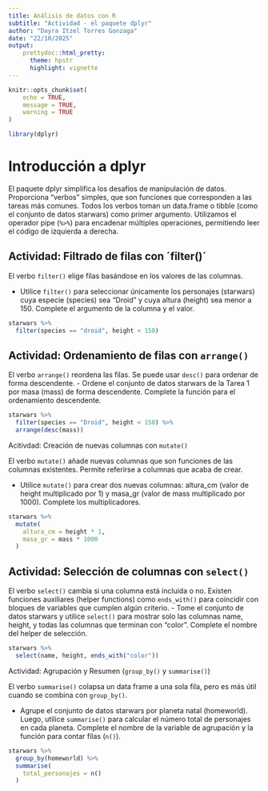 ---
title: Análisis de datos con R
subtitle: "Actividad - el paquete dplyr"
author: "Dayra Itzel Torres Gonzaga"
date: "22/10/2025"
output:
    prettydoc::html_pretty:
      theme: hpstr
      highlight: vignette
---

```{r setup, include=FALSE}
knitr::opts_chunk$set(
	echo = TRUE,
	message = TRUE,
	warning = TRUE
)

library(dplyr)
```

# Introducción a dplyr

El paquete dplyr simplifica los desafíos de manipulación de datos. Proporciona "verbos" simples, que son funciones que corresponden a las tareas más comunes. Todos los verbos toman un data.frame o tibble (como el conjunto de datos starwars) como primer argumento. Utilizamos el operador pipe (`%>%`) para encadenar múltiples operaciones, permitiendo leer el código de izquierda a derecha.


## Actividad: Filtrado de filas con ´filter()´


El verbo `filter()` elige filas basándose en los valores de las columnas.

- Utilice `filter()` para seleccionar únicamente los personajes (starwars) cuya especie (species) sea "Droid" y cuya altura (height) sea menor a 150. Complete el argumento de la columna y el valor.

```{r, eval=T}
starwars %>%
  filter(species == "droid", height < 150)
```


## Actividad: Ordenamiento de filas con `arrange()`

El verbo `arrange()` reordena las filas. Se puede usar `desc()` para ordenar de forma descendente.
 - Ordene el conjunto de datos starwars de la Tarea 1 por masa (mass) de forma descendente. Complete la función para el ordenamiento descendente.

```{r, eval=T}
starwars %>%
  filter(species == "Droid", height < 150) %>%
  arrange(desc(mass))
```

  
  
  
Acitivdad: Creación de nuevas columnas con `mutate()`

El verbo `mutate()` añade nuevas columnas que son funciones de las columnas existentes. Permite referirse a columnas que acaba de crear.

 - Utilice `mutate()` para crear dos nuevas columnas: altura_cm (valor de height multiplicado por 1) y masa_gr (valor de mass multiplicado por 1000). Complete los multiplicadores.
 
```{r, eval=T}
starwars %>%
  mutate(
    altura_cm = height * 1,
    masa_gr = mass * 1000
  )
```


## Actividad: Selección de columnas con `select()`

El verbo `select()` cambia si una columna está incluida o no. Existen funciones auxiliares (helper functions) como `ends_with()` para coincidir con bloques de variables que cumplen algún criterio.
 - Tome el conjunto de datos starwars y utilice `select()` para mostrar solo las columnas name, height, y todas las columnas que terminan con "color". Complete el nombre del helper de selección.
 

```{r, eval=T}
starwars %>%
  select(name, height, ends_with("color"))
```



Actividad: Agrupación y Resumen (`group_by()` y `summarise()`)

El verbo `summarise()` colapsa un data frame a una sola fila, pero es más útil cuando se combina con `group_by()`.

- Agrupe el conjunto de datos starwars por planeta natal (homeworld). Luego, utilice `summarise()` para calcular el número total de personajes en cada planeta. Complete el nombre de la variable de agrupación y la función para contar filas (`n()`).

```{r, eval=T}
starwars %>%
  group_by(homeworld) %>%
  summarise(
    total_personajes = n()
  )
```

